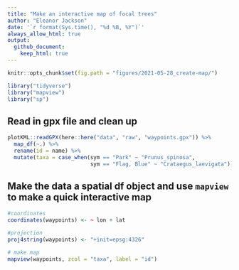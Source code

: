 ```yaml
---
title: "Make an interactive map of focal trees"
author: "Eleanor Jackson"
date: '`r format(Sys.time(), "%d %B, %Y")`'
always_allow_html: true
output: 
  github_document:
    keep_html: true
---
```

```r
knitr::opts_chunk$set(fig.path = "figures/2021-05-28_create-map/")
```

```r
library("tidyverse")
library("mapview")
library("sp")
```

## Read in gpx file and clean up

```r
plotKML::readGPX(here::here("data", "raw", "waypoints.gpx")) %>%
  map_df(~.) %>%
  rename(id = name) %>%
  mutate(taxa = case_when(sym == "Park" ~ "Prunus_spinosa",
                          sym == "Flag, Blue" ~ "Crataegus_laevigata")) -> waypoints
```

## Make the data a spatial df object and use `mapview` to make a quick interactive map

```r
#coordinates
coordinates(waypoints) <- ~ lon + lat

#projection
proj4string(waypoints) <- "+init=epsg:4326"

# make map
mapview(waypoints, zcol = "taxa", label = "id")
```
